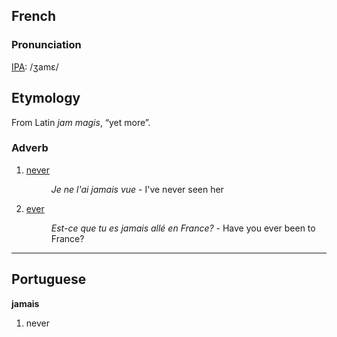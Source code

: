 ==French==
===Pronunciation===
[[w:IPA|IPA]]: /ʒamɛ/

==Etymology==
From Latin ''jam magis'', “yet more”.

===Adverb===

#[[never]]
#:''Je ne l'ai jamais vue'' - I've never seen her
#[[ever]]
#:''Est-ce que tu es jamais allé en France?'' - Have you ever been to France?

----
==Portuguese==
'''jamais'''

#never